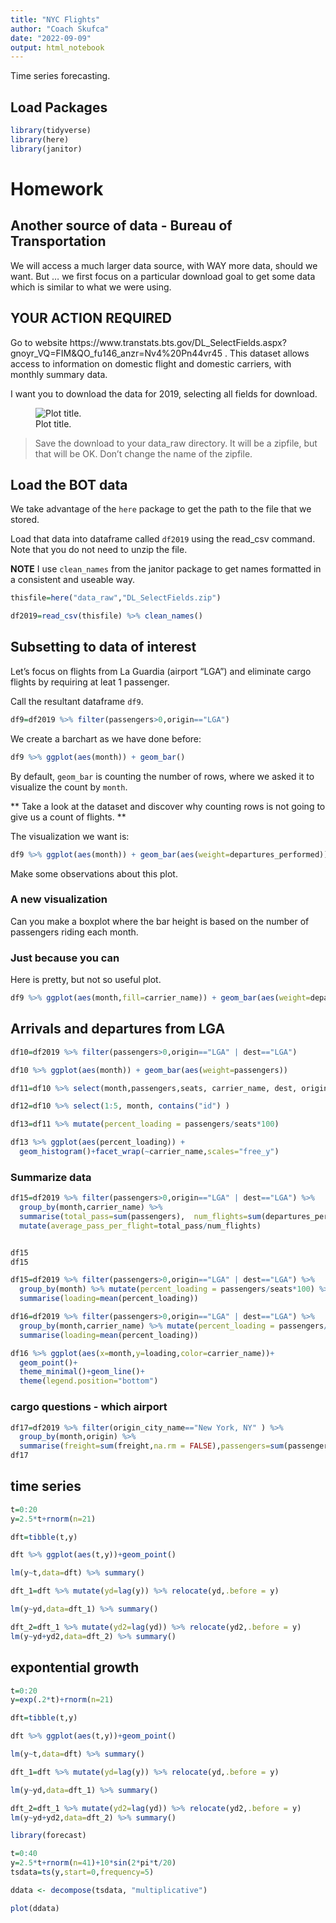```yaml
---
title: "NYC Flights"
author: "Coach Skufca"
date: "2022-09-09"
output: html_notebook
---
```


Time series forecasting.


## Load Packages

```r
library(tidyverse)
library(here)
library(janitor)
```



# Homework

## Another source of data - Bureau of Transportation

We will access a much larger data source, with WAY more data, should we want.  But ... we first focus on a particular download goal to get some data which is similar to what we were using.

## YOUR ACTION REQUIRED
 
Go to website  https://www.transtats.bts.gov/DL_SelectFields.aspx?gnoyr_VQ=FIM&QO_fu146_anzr=Nv4%20Pn44vr45 .  This dataset allows access to information on domestic flight and domestic carriers, with monthly summary data.


I want you to download the data for 2019, selecting all fields for download.


![Plot title. ](nyc_class_experiment2_insertimage_1.png)

> Save the download to your data_raw directory. It will be a zipfile, but that will be OK.  Don't change the name of the zipfile.


## Load the BOT data

We take advantage of the `here` package to get the path to the file that we stored.

Load that data into dataframe called `df2019` using the read_csv command.   Note that you do not need to unzip the file.

**NOTE** I use `clean_names` from the janitor package to get names formatted in a consistent and useable way.

```r
thisfile=here("data_raw","DL_SelectFields.zip")

df2019=read_csv(thisfile) %>% clean_names()
```

## Subsetting to data of interest

Let's focus on flights from La Guardia (airport "LGA") and eliminate cargo flights by requiring at leat 1 passenger.

Call the resultant dataframe `df9`.

```r
df9=df2019 %>% filter(passengers>0,origin=="LGA")

```

We create a barchart as we have done before:

```r
df9 %>% ggplot(aes(month)) + geom_bar()
```
By default, `geom_bar` is counting the number of rows, where we asked it to visualize the count by `month`.  

** Take a look at the dataset and discover why counting rows is not going to give us a count of flights. **

The visualization we want is:

```r
df9 %>% ggplot(aes(month)) + geom_bar(aes(weight=departures_performed))
```
Make some observations about this plot.


### A new visualization

Can you make a boxplot where the bar height is based on the number of passengers riding each month.




### Just because you can


Here is pretty, but not so useful plot.

```r
df9 %>% ggplot(aes(month,fill=carrier_name)) + geom_bar(aes(weight=departures_performed))
```
## Arrivals and departures from LGA

```r
df10=df2019 %>% filter(passengers>0,origin=="LGA" | dest=="LGA")

df10 %>% ggplot(aes(month)) + geom_bar(aes(weight=passengers))
```

```r
df11=df10 %>% select(month,passengers,seats, carrier_name, dest, origin)

df12=df10 %>% select(1:5, month, contains("id") )

df13=df11 %>% mutate(percent_loading = passengers/seats*100)

df13 %>% ggplot(aes(percent_loading)) +
  geom_histogram()+facet_wrap(~carrier_name,scales="free_y")

```

### Summarize data

```r
df15=df2019 %>% filter(passengers>0,origin=="LGA" | dest=="LGA") %>% 
  group_by(month,carrier_name) %>% 
  summarise(total_pass=sum(passengers),  num_flights=sum(departures_performed)) %>%
  mutate(average_pass_per_flight=total_pass/num_flights)


df15 
df15 
```

















```r
df15=df2019 %>% filter(passengers>0,origin=="LGA" | dest=="LGA") %>% 
  group_by(month) %>% mutate(percent_loading = passengers/seats*100) %>%
  summarise(loading=mean(percent_loading)) 
```

```r
df16=df2019 %>% filter(passengers>0,origin=="LGA" | dest=="LGA") %>% 
  group_by(month,carrier_name) %>% mutate(percent_loading = passengers/seats*100) %>%
  summarise(loading=mean(percent_loading)) 
```

```r
df16 %>% ggplot(aes(x=month,y=loading,color=carrier_name))+
  geom_point()+
  theme_minimal()+geom_line()+
  theme(legend.position="bottom")
```

### cargo questions - which airport

```r
df17=df2019 %>% filter(origin_city_name=="New York, NY" ) %>% 
  group_by(month,origin) %>% 
  summarise(freight=sum(freight,na.rm = FALSE),passengers=sum(passengers),n=n()) 
df17
```



## time series

```r
t=0:20
y=2.5*t+rnorm(n=21)

dft=tibble(t,y)
```


```r
dft %>% ggplot(aes(t,y))+geom_point()
```
```r
lm(y~t,data=dft) %>% summary()
```

```r
dft_1=dft %>% mutate(yd=lag(y)) %>% relocate(yd,.before = y)
```

```r
lm(y~yd,data=dft_1) %>% summary()
```

```r
dft_2=dft_1 %>% mutate(yd2=lag(yd)) %>% relocate(yd2,.before = y)
lm(y~yd+yd2,data=dft_2) %>% summary()
```

## expontential growth


```r
t=0:20
y=exp(.2*t)+rnorm(n=21)

dft=tibble(t,y)
```


```r
dft %>% ggplot(aes(t,y))+geom_point()
```
```r
lm(y~t,data=dft) %>% summary()
```

```r
dft_1=dft %>% mutate(yd=lag(y)) %>% relocate(yd,.before = y)
```

```r
lm(y~yd,data=dft_1) %>% summary()
```

```r
dft_2=dft_1 %>% mutate(yd2=lag(yd)) %>% relocate(yd2,.before = y)
lm(y~yd+yd2,data=dft_2) %>% summary()
```


```r
library(forecast)

```

```r
t=0:40
y=2.5*t+rnorm(n=41)+10*sin(2*pi*t/20)
tsdata=ts(y,start=0,frequency=5)
```


```r
ddata <- decompose(tsdata, "multiplicative")

plot(ddata)
```

